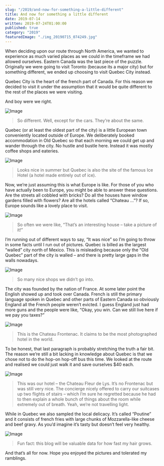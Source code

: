 ```yaml
---
slug: "/2019/and-now-for-something-a-little-different"
title: And now for something a little different
date: 2019-07-14
written: 2019-07-24T01:00:00
published: true
category: "2019"
featuredImage: "./img_20190715_074249.jpg"
---
```


When deciding upon our route through North America, we wanted to experience as much varied places as we could in the timeframe we had allowed ourselves. Eastern Canada was the last piece of the puzzle. Originally we were going to visit Toronto (because its a major city) but for something different, we ended up choosing to visit Quebec City instead.

Quebec City is the heart of the french part of Canada. For this reason we decided to visit it under the assumption that it would be quite different to the rest of the places we were visiting.

And boy were we right.

![Image](img_20190716_074049.jpg)

> So different. Well, except for the cars. They’re about the same.

Quebec (or at least the oldest part of the city) is a little European town conveniently located outside of Europe. We deliberately booked accommodation in Old Quebec so that each morning we could get up and wander through the city. No hustle and bustle here. Instead it was mostly coffee shops and eateries.

![Image](img_20190715_074249.jpg)

> Looks nice in summer but Quebec is also the site of the famous Ice Hotel (a hotel made entirely out of ice).

Now, we’re just assuming this is what Europe is like. For those of you who have actually been to Europe, you might be able to answer these questions. Are the streets all cobbled with bricks? Do all the houses have window gardens filled with flowers? Are all the hotels called “Chateau …”? If so, Europe sounds like a lovely place to visit.

![Image](img_20190715_074438.jpg)

> So often we were like, “That’s an interesting house – take a picture of it!”

I’m running out of different ways to say, “It was nice” so I’m going to throw in some facts until I run out of pictures. Quebec is billed as the largest “walled” city north of Mexico. This is misleading because only the “Old Quebec” part of the city is walled – and there is pretty large gaps in the walls nowadays.

![Image](img_20190715_072953.jpg)

> So many nice shops we didn’t go into.

The city was founded by the nation of France. At some later point the English showed up and took over Canada. French is still the primary language spoken in Quebec and other parts of Eastern Canada so obviously England all the French people weren’t evicted. I guess England just had more guns and the people were like, “Okay, you win. Can we still live here if we pay you taxes?”

![Image](img_20190716_001009.jpg)

> This is the Chateau Frontenac. It claims to be the most photographed hotel in the world.

To be honest, that last paragraph is probably stretching the truth a fair bit. The reason we’re still a bit lacking in knowledge about Quebec is that we chose not to do the hop-on hop-off bus this time. We looked at the route and realised we could just walk it and save ourselves $40 each.

![Image](img_20190716_044813.jpg)

> This was our hotel – the Chateau Fleur de Lys. It’s no Frontenac but was still very nice. The concierge nicely offered to carry our suitcases up two flights of stairs – which I’m sure he regretted because he had to then explain a whole bunch of things about the room while extremely out of breath. Yeah, we’re not travelling light.

While in Quebec we also sampled the local delicacy. It’s called “Poutine” and it consists of french fries with large chunks of Mozzarella-like cheese and beef gravy. As you’d imagine it’s tasty but doesn’t feel very healthy.

![Image](img_20190715_080815.jpg)

> Fun fact: this blog will be valuable data for how fast my hair grows.

And that’s all for now. Hope you enjoyed the pictures and tolerated my ramblings.